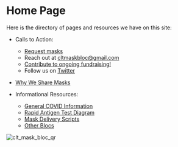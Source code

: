 # Home Page

Here is the directory of pages and resources we have on this site:

- Calls to Action:
  - [Request masks](https://docs.google.com/forms/d/e/1FAIpQLSfCafn3pynvBpLtejV45ipZITrP8NQNOxRiSrtLHgM4r90F3Q/viewform)
  - Reach out at [cltmaskbloc\@gmail.com](mailto:cltmaskbloc@gmail.com)
  - [Contribute to ongoing fundraising!](/info/fundraising)
  - Follow us on [Twitter](https://x.com/CLT_Mask_Bloc)

- [Why We Share Masks](/why-we-share-masks)
- Informational Resources:
  - [General COVID Information](/info/general-covid-information)
  - [Rapid Antigen Test Diagram](/info/rapid-antigen-tests)
  - [Mask Delivery Scripts](/info/mask-delivery)
  - [Other Blocs](/info/other-blocs)

![clt_mask_bloc_qr](/clt_mask_bloc_qr.png)
